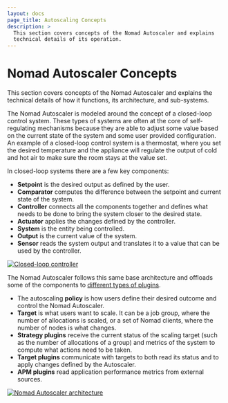 ```yaml
---
layout: docs
page_title: Autoscaling Concepts
description: >
  This section covers concepts of the Nomad Autoscaler and explains
  technical details of its operation.
---
```


# Nomad Autoscaler Concepts

This section covers concepts of the Nomad Autoscaler and explains the technical
details of how it functions, its architecture, and sub-systems.

The Nomad Autoscaler is modeled around the concept of a closed-loop control
system. These types of systems are often at the core of self-regulating
mechanisms because they are able to adjust some value based on the current
state of the system and some user provided configuration. An example of a
closed-loop control system is a thermostat, where you set the desired
temperature and the appliance will regulate the output of cold and hot air to
make sure the room stays at the value set.

In closed-loop systems there are a few key components:

* **Setpoint** is the desired output as defined by the user.
* **Comparator** computes the difference between the setpoint and current
  state of the system.
* **Controller** connects all the components together and defines what
  needs to be done to bring the system closer to the desired state.
* **Actuator** applies the changes defined by the controller.
* **System** is the entity being controlled.
* **Output** is the current value of the system.
* **Sensor** reads the system output and translates it to a value that can be
  used by the controller.

[![Closed-loop controller](/img/autoscaling/control-loop.png)](/img/autoscaling/control-loop.png)

The Nomad Autoscaler follows this same base architecture and offloads some of
the components to [different types of plugins](/tools/autoscaling/concepts/plugins).

* The autoscaling **policy** is how users define their desired outcome and
  control the Nomad Autoscaler.
* **Target** is what users want to scale. It can be a job group, where the
  number of allocations is scaled, or a set of Nomad clients, where the number
  of nodes is what changes.
* **Strategy plugins** receive the current status of the scaling target (such
  as the number of allocations of a group) and metrics of the system to compute
  what actions need to be taken.
* **Target plugins** communicate with targets to both read its status and to
  apply changes defined by the Autoscaler.
* **APM plugins** read application performance metrics from external sources.

[![Nomad Autoscaler architecture](/img/autoscaling/autoscaler-arch.png)](/img/autoscaling/autoscaler-arch.png)
